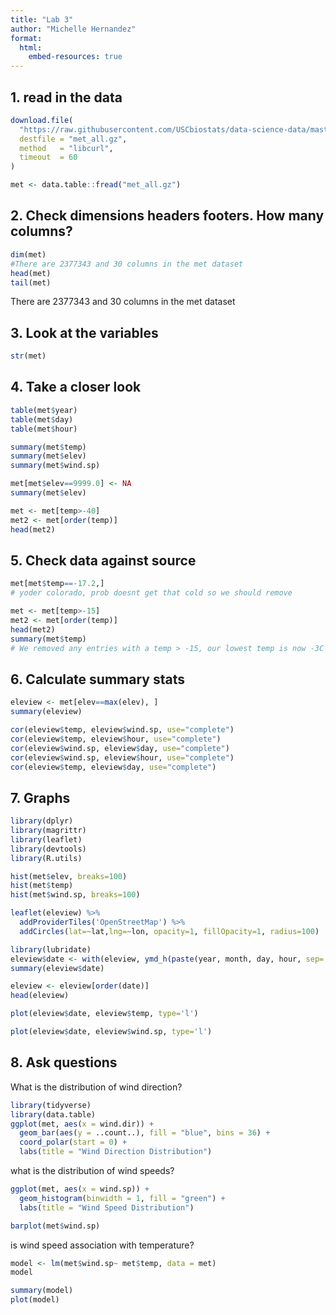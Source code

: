 ```yaml
---
title: "Lab 3"
author: "Michelle Hernandez"
format:
  html:
    embed-resources: true
---
```


## 1. read in the data

```r
download.file(
  "https://raw.githubusercontent.com/USCbiostats/data-science-data/master/02_met/met_all.gz",
  destfile = "met_all.gz",
  method   = "libcurl",
  timeout  = 60
)

met <- data.table::fread("met_all.gz")

```

## 2. Check dimensions headers footers. How many columns?

```r
dim(met)
#There are 2377343 and 30 columns in the met dataset
head(met)
tail(met)

```

There are 2377343 and 30 columns in the met dataset

## 3. Look at the variables

```r
str(met)

```

## 4. Take a closer look

```r
table(met$year)
table(met$day)
table(met$hour)

summary(met$temp)
summary(met$elev)
summary(met$wind.sp)

met[met$elev==9999.0] <- NA
summary(met$elev)

met <- met[temp>-40]
met2 <- met[order(temp)]
head(met2)

```

## 5. Check data against source

```r
met[met$temp==-17.2,]
# yoder colorado, prob doesnt get that cold so we should remove

met <- met[temp>-15]
met2 <- met[order(temp)]
head(met2)
summary(met$temp)
# We removed any entries with a temp > -15, our lowest temp is now -3C which is reasonable

```

## 6. Calculate summary stats

```r
eleview <- met[elev==max(elev), ]
summary(eleview)

cor(eleview$temp, eleview$wind.sp, use="complete")
cor(eleview$temp, eleview$hour, use="complete")
cor(eleview$wind.sp, eleview$day, use="complete")
cor(eleview$wind.sp, eleview$hour, use="complete")
cor(eleview$temp, eleview$day, use="complete")

```

## 7. Graphs

```r

library(dplyr) 
library(magrittr)
library(leaflet)
library(devtools)
library(R.utils)
```

```r

hist(met$elev, breaks=100)
hist(met$temp)
hist(met$wind.sp, breaks=100)

leaflet(eleview) %>%
  addProviderTiles('OpenStreetMap') %>% 
  addCircles(lat=~lat,lng=~lon, opacity=1, fillOpacity=1, radius=100)

library(lubridate)
eleview$date <- with(eleview, ymd_h(paste(year, month, day, hour, sep= ' ')))
summary(eleview$date)

eleview <- eleview[order(date)]
head(eleview)

plot(eleview$date, eleview$temp, type='l')

plot(eleview$date, eleview$wind.sp, type='l')

```

## 8. Ask questions

What is the distribution of wind direction?

```r
library(tidyverse)
library(data.table)
ggplot(met, aes(x = wind.dir)) +
  geom_bar(aes(y = ..count..), fill = "blue", bins = 36) +
  coord_polar(start = 0) +
  labs(title = "Wind Direction Distribution")

```

what is the distribution of wind speeds?

```r
ggplot(met, aes(x = wind.sp)) +
  geom_histogram(binwidth = 1, fill = "green") +
  labs(title = "Wind Speed Distribution")

```

```r
barplot(met$wind.sp)

```

is wind speed association with temperature?

```r
model <- lm(met$wind.sp~ met$temp, data = met)
model

summary(model)
plot(model)
```

